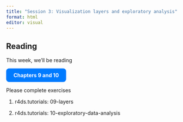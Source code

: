 ```yaml
---
title: "Session 3: Visualization layers and exploratory analysis"
format: html
editor: visual
---
```


## Reading

This week, we'll be reading

<a href="https://r4ds.hadley.nz/layers.html" target="_blank" class="btn"> Chapters 9 and 10 </a>

Please complete exercises

1.  r4ds.tutorials: 09-layers

2.  r4ds.tutorials: 10-exploratory-data-analysis

```{=html}
<style>
.btn {
  display: inline-block;
  padding: 10px 20px;
  background-color: #007BFF; /* Bootstrap blue */
  color: white;
  font-weight: bold;
  border-radius: 8px;
  text-decoration: none;
  transition: background-color 0.3s ease;
}
.btn:hover {
  background-color: #00008B;
}
</style>
```

